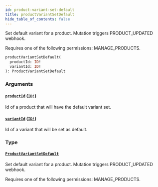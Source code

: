 ```yaml
---
id: product-variant-set-default
title: productVariantSetDefault
hide_table_of_contents: false
---
```


Set default variant for a product. Mutation triggers PRODUCT_UPDATED webhook.

Requires one of the following permissions: MANAGE_PRODUCTS.

```graphql
productVariantSetDefault(
  productId: ID!
  variantId: ID!
): ProductVariantSetDefault
```

### Arguments

#### [`productId`](#) ([`ID!`](../../../developer/api-reference/scalars/id))

Id of a product that will have the default variant set.

#### [`variantId`](#) ([`ID!`](../../../developer/api-reference/scalars/id))

Id of a variant that will be set as default.

### Type

#### [`ProductVariantSetDefault`](../../../developer/api-reference/objects/product-variant-set-default)

Set default variant for a product. Mutation triggers PRODUCT_UPDATED webhook.

Requires one of the following permissions: MANAGE_PRODUCTS.
